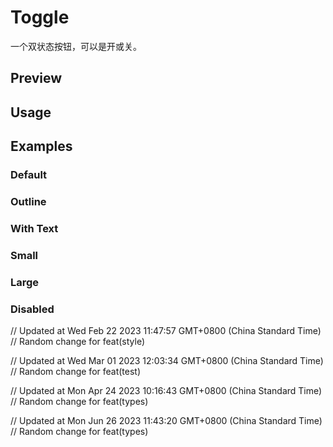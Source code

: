 

<Meta of={ToggleStories} />

<RadixPrimitiveDocsButton name='toggle' />

# Toggle

一个双状态按钮，可以是开或关。

## Preview

<Canvas of={ToggleStories.Default} />

<Controls />

## Usage



<Source code={importCode} language='ts' dark />
<Source code={usageCode} language='tsx' dark />

## Examples

### Default

<Canvas of={ToggleStories.Default} />

### Outline

<Canvas of={ToggleStories.Outline} />

### With Text

<Canvas of={ToggleStories.WithText} />

### Small

<Canvas of={ToggleStories.Small} />

### Large

<Canvas of={ToggleStories.Large} />

### Disabled

<Canvas of={ToggleStories.Disabled} />

// Updated at Wed Feb 22 2023 11:47:57 GMT+0800 (China Standard Time)
// Random change for feat(style)

// Updated at Wed Mar 01 2023 12:03:34 GMT+0800 (China Standard Time)
// Random change for feat(test)

// Updated at Mon Apr 24 2023 10:16:43 GMT+0800 (China Standard Time)
// Random change for feat(types)

// Updated at Mon Jun 26 2023 11:43:20 GMT+0800 (China Standard Time)
// Random change for feat(types)
